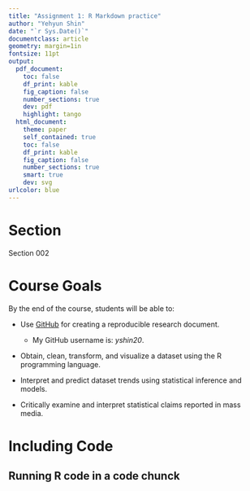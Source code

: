 ```yaml
---
title: "Assignment 1: R Markdown practice"
author: "Yehyun Shin"
date: "`r Sys.Date()`"
documentclass: article
geometry: margin=1in
fontsize: 11pt
output:
  pdf_document:
    toc: false
    df_print: kable
    fig_caption: false
    number_sections: true
    dev: pdf
    highlight: tango
  html_document:
    theme: paper
    self_contained: true
    toc: false
    df_print: kable
    fig_caption: false
    number_sections: true
    smart: true
    dev: svg
urlcolor: blue
---
```


<!-- Write your Markdown below this line -->

#  Section
Section 002

# Course Goals
By the end of the course, students will be able to:

* Use [GitHub](https://github.com/) for creating a reproducible research document.
    - My GitHub username is: *yshin20*.

* Obtain, clean, transform, and visualize a dataset using the R programming language.

* Interpret and predict dataset trends using statistical inference and models.

* Critically examine and interpret statistical claims reported in mass media.

# Including Code
## Running R code in a code chunck 



